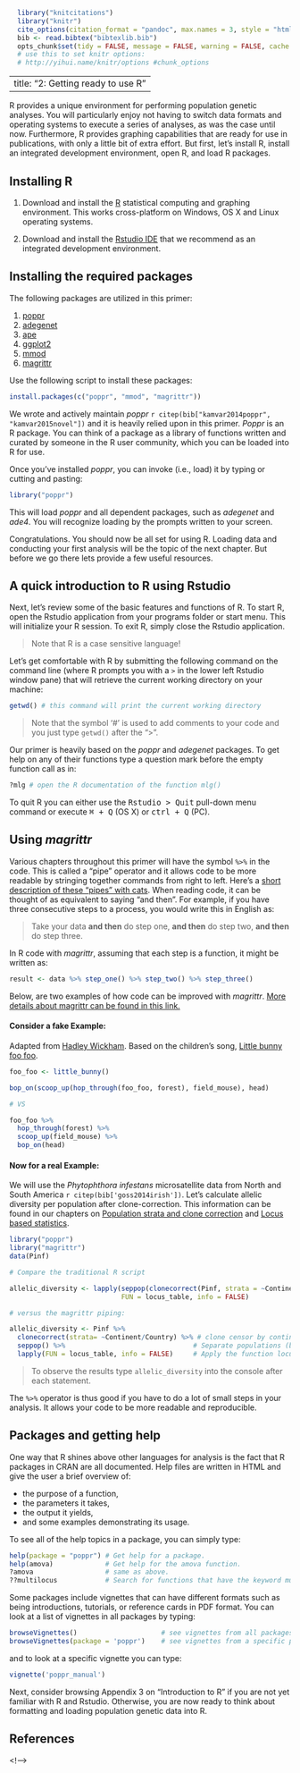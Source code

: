 ```r
  library("knitcitations")
  library("knitr")
  cite_options(citation_format = "pandoc", max.names = 3, style = "html", hyperlink = "to.doc")
  bib <- read.bibtex("bibtexlib.bib")
  opts_chunk$set(tidy = FALSE, message = FALSE, warning = FALSE, cache = TRUE) 
  # use this to set knitr options: 
  # http://yihui.name/knitr/options #chunk_options 
```
---
title: "2: Getting ready to use R"
---

R provides a unique environment for performing population genetic analyses. You
will particularly enjoy not having to switch data formats and operating systems
to execute a series of analyses, as was the case until now. Furthermore, R
provides graphing capabilities that are ready for use in publications, with only
a little bit of extra effort. But first, let's install R, install an integrated
development environment, open R, and load R packages.

<!---

## FOR THE SPRING 2014 WORKSHOP

You must have:

1. The latest version of [R](http://www.r-project.org) **(3.1.0)**
2. [Rstudio](http://www.rstudio.com/ide/). Think of this as kind of a GUI for R.
3. The latest development version of *poppr* (1.1.0.99) (see below)

**You must download the development version of poppr** (1.1.0.99). You may do this
in several ways:

### If you do NOT have a C compiler or do not know what it is:
 1. In your R console, run the command to install the dependencies of *poppr*: `install.packages(c("adegenet", "pegas", "vegan", "ggplot2", "phangorn", "ape", "igraph"))`
 2. Download the binaries for Windows [[here]](http://grunwaldlab.cgrb.oregonstate.edu/sites/default/files/u5/poppr_1.1.0.99_24.6.14.zip) or OSX [[here]](http://grunwaldlab.cgrb.oregonstate.edu/sites/default/files/u5/poppr_1.1.0.99_24.6.14.tgz) and install using the `Tools > Install Packages...` menu command. You should see a window like this:

 ![Install Packages Window](screenshots/InstallPackages.png)

 You should make sure to choose the **Package Archive File** option and then indicate where you downloaded the package in the menubar. If you have downloaded it on your desktop, you would type `~/Desktop/poppr_1.1.0.99.tgz` (on OSX).

### If you have a working C compiler on your system

 You may do install *poppr* via the R package *devtools*:

```r
 install.packages("devtools")
 devtools::install_github("grunwaldlab/poppr", ref = "devel")
```
-->

Installing R
-----

1. Download and install the [R](http://www.r-project.org) statistical computing
   and graphing environment. This works cross-platform on Windows, OS X and
   Linux operating systems.

2. Download and install the [Rstudio IDE](http://www.rstudio.com/ide/) that we
   recommend as an integrated development environment.


Installing the required packages
----

The following packages are utilized in this primer:

1. [poppr](http://cran.r-project.org/web/packages/poppr/index.html)
2. [adegenet](http://cran.r-project.org/web/packages/adegenet/index.html)
2. [ape](http://cran.r-project.org/web/packages/ape/index.html)
4. [ggplot2](http://cran.r-project.org/web/packages/ggplot2/index.html)
5. [mmod](http://cran.r-project.org/web/packages/mmod/index.html)
6. [magrittr](http://cran.r-project.org/web/packages/magrittr/vignettes/magrittr.html)

Use the following script to install these packages:

```r
install.packages(c("poppr", "mmod", "magrittr"))
```

We wrote and actively maintain *poppr* `r citep(bib["kamvar2014poppr", "kamvar2015novel"])` and it
is heavily relied upon in this primer. *Poppr* is an R package. You can think of
a package as a library of functions written and curated by someone in the R user
community, which you can be loaded into R for use.

Once you've installed *poppr*, you can invoke (i.e., load) it by typing or
cutting and pasting:

```r
library("poppr")
```

This will load *poppr* and all dependent packages, such as *adegenet* and
*ade4*. You will recognize loading by the prompts written to your screen.

Congratulations. You should now be all set for using R. Loading data and
conducting your first analysis will be the topic of the next chapter. But before
we go there lets provide a few useful resources.

A quick introduction to R using Rstudio
----

Next, let's review some of the basic features and functions of R. To start R,
open the Rstudio application from your programs folder or start menu. This will
initialize your R session. To exit R, simply close the Rstudio application.

> Note that R is a case sensitive language!

Let's get comfortable with R by submitting the following command on the command
line (where R prompts you with a `>` in the lower left Rstudio window pane) that
will retrieve the current working directory on your machine:

```r
getwd() # this command will print the current working directory
```

> Note that the symbol '#' is used to add comments to your code and you just
> type `getwd()` after the ">".

Our primer is heavily based on the *poppr* and *adegenet* packages. To get help
on any of their functions type a question mark before the empty function call as
in:

```r
?mlg # open the R documentation of the function mlg()
```

To quit R you can either use the <kbd>Rstudio > Quit</kbd> pull-down menu
command or execute <kbd>⌘ + Q</kbd> (OS X) or <kbd>ctrl + Q</kbd> (PC).

Using *magrittr*
----

Various chapters throughout this primer will have the symbol `%>%` in the code.
This is called a "pipe" operator and it allows code to be more readable by
stringing together commands from right to left. Here's a [short description of
these "pipes" with cats](http://rforcats.net/#pipes). When reading code, it can
be thought of as equivalent to saying "and then". For example, if you have three
consecutive steps to a process, you would write this in English as:

> Take your data **and then** do step one, **and then** do step two, **and
> then** do step three.

In R code with *magrittr*, assuming that each step is a function, it might be
written as:

```r
result <- data %>% step_one() %>% step_two() %>% step_three()
```


Below, are two examples of how code can be improved with *magrittr*. [More
details about magrittr can be found in this
link.](http://cran.r-project.org/web/packages/magrittr/vignettes/magrittr.html)

#### Consider a fake Example: 
Adapted from 
[Hadley Wickham](https://twitter.com/_inundata/status/557980236130689024). 
Based on the children's song, 
[Little bunny foo foo](http://en.wikipedia.org/wiki/Little_Bunny_Foo_Foo).

```r
foo_foo <- little_bunny()

bop_on(scoop_up(hop_through(foo_foo, forest), field_mouse), head)

# VS

foo_foo %>%
  hop_through(forest) %>%
  scoop_up(field_mouse) %>%
  bop_on(head)
```

#### Now for a real Example:

We will use the *Phytophthora infestans* microsatellite data from North and South America 
`r citep(bib['goss2014irish'])`. Let's calculate allelic diversity per population
after clone-correction. This information can be found in our chapters on
[Population strata and clone correction](Population_Strata.html) and
[Locus based statistics](Locus_Stats.html).

```r
library("poppr")
library("magrittr")
data(Pinf)

# Compare the traditional R script

allelic_diversity <- lapply(seppop(clonecorrect(Pinf, strata = ~Continent/Country)), 
                            FUN = locus_table, info = FALSE)

# versus the magrittr piping:

allelic_diversity <- Pinf %>%
  clonecorrect(strata= ~Continent/Country) %>% # clone censor by continent and country.
  seppop() %>%                                # Separate populations (by continent)
  lapply(FUN = locus_table, info = FALSE)     # Apply the function locus_table to both populations
```

> To observe the results type `allelic_diversity` into the console after each statement.

The `%>%` operator is thus good if you have to do a lot of small steps in your
analysis. It allows your code to be more readable and reproducible.


Packages and getting help
----

One way that R shines above other languages for analysis is the fact that
R packages in CRAN are all documented. Help files are written in HTML and give
the user a brief overview of:

 - the purpose of a function,
 - the parameters it takes,
 - the output it yields,
 - and some examples demonstrating its usage. 

To see all of the help topics in a package, you can simply type:

```r
help(package = "poppr") # Get help for a package.
help(amova)             # Get help for the amova function.
?amova                  # same as above.
??multilocus            # Search for functions that have the keyword multilocus.
```
Some packages include vignettes that can have different formats such as being
introductions, tutorials, or reference cards in PDF format. You can look at a
list of vignettes in all packages by typing:

```r
browseVignettes()                     # see vignettes from all packages
browseVignettes(package = 'poppr')    # see vignettes from a specific package.
```

and to look at a specific vignette you can type:

```r
vignette('poppr_manual')
```

Next, consider browsing  Appendix 3 on "Introduction to R" if you are not yet
familiar with R and Rstudio. Otherwise, you are now ready to think about
formatting and loading population genetic data into R.

References
----------

<!--->
